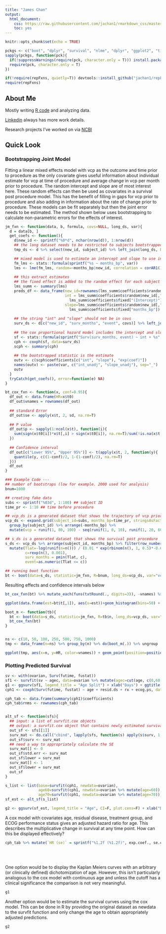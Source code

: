 ```yaml
---
title: "James Chan"
output: 
  html_document: 
    css: https://raw.githubusercontent.com/jachan1/rmarkdown_css/master/markdown1.css
    toc: yes
---
```


```r
knitr::opts_chunk$set(echo = TRUE)

pckgs <- c("boot", "dplyr", "survival", "nlme", "dplyr", "ggplot2", "tidyr")
sapply(pckgs, function(pck){
  if(!suppressWarnings(require(pck, character.only = T))) install.packages(pck)
  require(pck, character.only = T)
})

if(!require(repFxns, quietly=T)) devtools::install_github("jachan1/repFxns")
require(repFxns)
```

## About Me

Mostly writing [R code](https://github.com/jachan1?tab=repositories) and analyzing data. 

[Linkedin](https://www.linkedin.com/in/james-chan-26826763) always has more work details.

Research projects I've worked on via [NCBI](http://www.ncbi.nlm.nih.gov/sites/myncbi/1TuT66tvRkGAm/bibliography/50039412/public/?sort=date&direction=ascending)

## Quick Look

### Bootstrapping Joint Model

Fitting a linear mixed effects model with vcp as the outcome and time prior to procedure as the only covariate gives useful information about individual estimate for vcp at time of procedure and average change in vcp per month prior to procedure. The random intercept and slope are of most interest here. These random effects can then be used as covariates in a survival post procedure model. This has the benefit of filling in gaps for vcp prior to procedure and also adding in information about the rate of change prior to procedure. These models can be fit separately but then the joint error needs to be estimated. The method shown below uses bootstrapping to calculate non-parametric errors for the effects of interest. 

```r
jm_fxn <- function(data, b, formula, covs=NULL, long_ds, var){
  d = data[b, ]
  get_coefs <- function(){
    d$new_id <- sprintf("%0*d", nchar(nrow(d)), 1:nrow(d))
    ## the long dataset needs to be restricted to subjects bootstrapped. Since the IDs can repeat 
    tmp_ds <- d %>% select(new_id, subject_id) %>% left_join(long_ds, by="subject_id") %>% select(-subject_id)

    ## mixed model is used to estimate an intercept and slope to use in the final model
    fm_lms <- stats::formula(sprintf("%s ~ months_bp", var))
    lms <- lme(fm_lms, random=~months_bp|new_id, correlation = corAR1(), data=tmp_ds)
    
    ## this extract estimates
    ## the fixed effect is added to the random effect for each subject to estimate for each subject
    lms_summ <- summary(lms)
    preds_df <- data_frame(new_id=rownames(lms_summ$coefficients$random$new_id),  
                           int = lms_summ$coefficients$random$new_id[,"(Intercept)"] +
                             lms_summ$coefficients$fixed["(Intercept)"],
                           slope=lms_summ$coefficients$random$new_id[,"months_bp"] +
                             lms_summ$coefficients$fixed["months_bp"])
    
    ## the string "int" and "slope" should not be in covs
    surv_ds <- d[c("new_id", "surv_months", "event", covs)] %>% left_join(preds_df, by="new_id")
    
    ## the cox proportional hazard model includes the intercept and slope and any given covariates (cov)
    sf <- stats::formula(sprintf("Surv(surv_months, event) ~ int + %s", paste0("`", "slope", "`", collapse=" + ")))
    cph <- coxph(sf, data=surv_ds)
    scph <- summary(cph)
    
    ## the bootstrapped statistic is the estimate
    outv <- c(scph$coefficients[c("int", "slope"), "exp(coef)"])
    names(outv) <- paste(var, c("int_unadj", "slope_unadj"), sep="_")
    outv
  }
  tryCatch(get_coefs(), error=function(e) NA)
}

bt_cox_fxn <- function(x, conf=0.95){
  df_out <- data.frame(HR=x$t0)
  df_out$vnames = rownames(df_out)
  
  ## standard Error
  df_out$se <- apply(x$t, 2, sd, na.rm=T)
  
  ## P value
  df_out$p <- sapply(1:ncol(x$t), function(i){
    sum(sign(x$t0[i])*x$t[,i] > sign(x$t0[i]), na.rm=T)/sum(!is.na(x$t[,i]))
  })
  
  ## Confidence interval
  df_out[c("Lower 95%", "Upper 95%")] <- t(apply(x$t, 2, function(y){
    quantile(y, c((1-conf)/2, 1-(1-conf)/2), na.rm=T)
  }))
  df_out
}

### Example Code ---
## number of bootstraps (low for example. 2000 used for analysis)
bnum=1000

## creating fake data 
subs <- sprintf("%03d", 1:100) ## subject ID
time_pr <- 1:10 ## time before procedure

## vcp_ds is a generated dataset that shows the trajectory of vcp prior to procedure
vcp_ds <- expand.grid(subject_id=subs, months_bp=time_pr, stringsAsFactors=F) %>% 
  group_by(subject_id) %>% arrange(-months_bp) %>% 
  mutate(vcp = runif(1, 80, 100) - seq(runif(1, 0, 10), runif(1, 20, 60), length.out=n()) + runif(n(), -5, 5))

## s_ds is a generated dataset that shows the survival post procedure
s_ds <- vcp_ds %>% arrange(subject_id, months_bp) %>% filter(row_number() == 1) %>% 
  mutate(Tlat=-log(runif(n=n())) / (0.01 * exp(rbinom(n(), 1, 0.5)*-0.6)),
         c=rexp(n(), 0.001), 
         surv_months = pmin(Tlat, c),
         event=as.numeric(Tlat <= c))

## running boot function
bt <- boot(data=s_ds, statistic=jm_fxn, R=bnum, long_ds=vcp_ds, var="vcp")
```

Resulting effects and confidence intervals below

```r
bt_cox_fxn(bt) %>% mutate_each(funs(txtRound(., digits=3)), -vnames) %>% mutate(vnames=factor(vnames, levels=c("vcp_int_unadj", "vcp_slope_unadj"), labels=c("VCP Intercept", "VCP Slope"))) %>% TIRC(rnames="vnames")
```

```r
ggplot(data.frame(est=bt$t[,1]), aes(x=est))+geom_histogram(bins=50) + geom_vline(xintercept=bt$t0[1], color="red")

boot_m <- function(tb){
  bt <- boot(data=s_ds, statistic=jm_fxn, R=tb$n, long_ds=vcp_ds, var="vcp")
  bt_cox_fxn(bt)
}


ns <- c(10, 50, 100, 250, 500, 750, 1000)
tmp <- data_frame(n=ns) %>% group_by(n) %>% do(boot_m(.)) %>% ungroup

ggplot(tmp, aes(x=n, y=HR, color=vnames)) + geom_point(position=position_dodge(width=8)) + geom_errorbar(aes(ymin=`Lower 95%`, ymax=`Upper 95%`), width=8, position=position_dodge(width=8)) + theme_minimal() + scale_x_continuous(breaks = ns)
```

### Plotting Predicted Survival

```r

sv <- with(ovarian, Surv(futime, fustat))
sf1 <- survfit(sv ~ agec, data=ovarian %>% mutate(agec=cut(age, c(0,60, Inf))))
g1 <- ggsurv(sf1, legend_title = "Age Split") + xlab("Days") + ggtitle("Kaplan Meiers Curves with Age Split")
cph1 <- coxph(Surv(futime, fustat) ~ age + resid.ds + rx + ecog.ps, data = ovarian) 

cph_tab <- data.frame(summary(cph1)$coefficients)
cph_tab$rnms <- rownames(cph_tab)


alt_sf <- function(sfs){
  ## input: a list of survfit.cox objects
  ## output: a survfit.cox object that contains newly estimated survival and has se, lower, and upper set to zero to reflect lack of se
  out_sf <- sfs[[1]]
  surv_mat <- do.call("cbind", lapply(sfs, function(s) apply(s$surv, 1, mean)))
  out_sf$surv <- surv_mat
  ## need a way to appropriately calculate the SE 
  surv_mat[] <- 0
  out_sf$std.err <- surv_mat
  out_sf$lower = surv_mat
  surv_mat[] <- 1
  out_sf$lower = surv_mat
  out_sf
}

s_list <- list(base=survfit(cph1, newdata=ovarian),
               age60=survfit(cph1, newdata=ovarian %>% mutate(age=60)),
               age70=survfit(cph1, newdata=ovarian %>% mutate(age=70)))
sf_est <- alt_sf(s_list)

g2 <- ggsurv(sf_est, legend_title = "Age", CI=F, plot.cens=F) + xlab("Days") + ggtitle("Survival Estimates from Adjusted Cox Proportional Hazards Model")

```

A cox model with covariates age, residual disease, treatment group, and ECOG performance status gives an adjusted hazard ratio for age. This describes the multiplicative change in survival at any time point. How can this be displayed effectively?

```r
cph_tab %>% mutate(`HR (se)` = sprintf("%1.2f (%1.2f)", exp.coef., se.coef.), p=round(Pr...z.., 2)) %>% select(`HR (se)`, p, rnms) %>% TIRC(rnames="rnms")
```

<br><br>

One option would be to display the Kaplan Meiers curves with an arbitrary (or clinically defined) dichotomization of age. However, this isn't particularly analogous to the cox model with continuous age and unless the cutoff has a clinical significance the comparison is not very meaningful.

```r
g1
```

Another option would be to estimate the survival curves using the cox model. This can be done in R by providing the original dataset as newdata to the survfit function and only change the age to obtain appropriately adjusted predictions.

```r
g2
```



